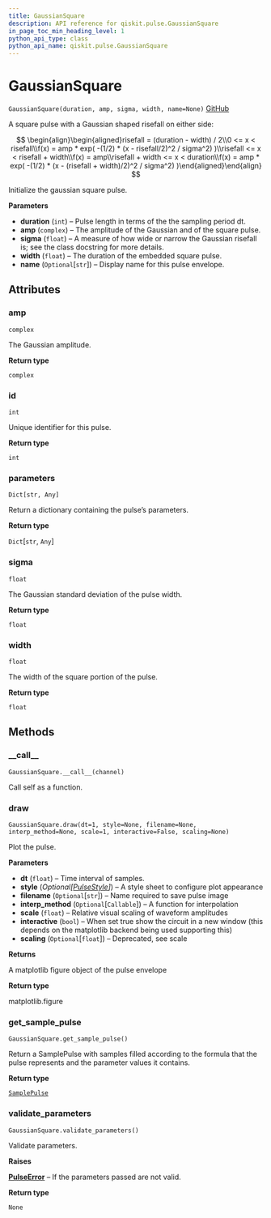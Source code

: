 ```yaml
---
title: GaussianSquare
description: API reference for qiskit.pulse.GaussianSquare
in_page_toc_min_heading_level: 1
python_api_type: class
python_api_name: qiskit.pulse.GaussianSquare
---
```


# GaussianSquare

<span id="qiskit.pulse.GaussianSquare" />

`GaussianSquare(duration, amp, sigma, width, name=None)` [GitHub](https://github.com/qiskit/qiskit/tree/stable/0.14/qiskit/pulse/pulse_lib/parametric_pulses.py "view source code")

A square pulse with a Gaussian shaped risefall on either side:

$$
 \begin{align}\begin{aligned}risefall = (duration - width) / 2\\0 <= x < risefall\\f(x) = amp * exp( -(1/2) * (x - risefall/2)^2 / sigma^2) )\\risefall <= x < risefall + width\\f(x) = amp\\risefall + width <= x < duration\\f(x) = amp * exp( -(1/2) * (x - (risefall + width)/2)^2 / sigma^2) )\end{aligned}\end{align} 
$$

Initialize the gaussian square pulse.

**Parameters**

*   **duration** (`int`) – Pulse length in terms of the the sampling period dt.
*   **amp** (`complex`) – The amplitude of the Gaussian and of the square pulse.
*   **sigma** (`float`) – A measure of how wide or narrow the Gaussian risefall is; see the class docstring for more details.
*   **width** (`float`) – The duration of the embedded square pulse.
*   **name** (`Optional`\[`str`]) – Display name for this pulse envelope.

## Attributes

### amp

<span id="qiskit.pulse.GaussianSquare.amp" />

`complex`

The Gaussian amplitude.

**Return type**

`complex`

### id

<span id="qiskit.pulse.GaussianSquare.id" />

`int`

Unique identifier for this pulse.

**Return type**

`int`

### parameters

<span id="qiskit.pulse.GaussianSquare.parameters" />

`Dict[str, Any]`

Return a dictionary containing the pulse’s parameters.

**Return type**

`Dict`\[`str`, `Any`]

### sigma

<span id="qiskit.pulse.GaussianSquare.sigma" />

`float`

The Gaussian standard deviation of the pulse width.

**Return type**

`float`

### width

<span id="qiskit.pulse.GaussianSquare.width" />

`float`

The width of the square portion of the pulse.

**Return type**

`float`

## Methods

### \_\_call\_\_

<span id="qiskit.pulse.GaussianSquare.__call__" />

`GaussianSquare.__call__(channel)`

Call self as a function.

### draw

<span id="qiskit.pulse.GaussianSquare.draw" />

`GaussianSquare.draw(dt=1, style=None, filename=None, interp_method=None, scale=1, interactive=False, scaling=None)`

Plot the pulse.

**Parameters**

*   **dt** (`float`) – Time interval of samples.
*   **style** (*Optional\[*[*PulseStyle*](qiskit.visualization.pulse.qcstyle#pulsestyle "qiskit.visualization.pulse.qcstyle.PulseStyle")*]*) – A style sheet to configure plot appearance
*   **filename** (`Optional`\[`str`]) – Name required to save pulse image
*   **interp\_method** (`Optional`\[`Callable`]) – A function for interpolation
*   **scale** (`float`) – Relative visual scaling of waveform amplitudes
*   **interactive** (`bool`) – When set true show the circuit in a new window (this depends on the matplotlib backend being used supporting this)
*   **scaling** (`Optional`\[`float`]) – Deprecated, see scale

**Returns**

A matplotlib figure object of the pulse envelope

**Return type**

matplotlib.figure

### get\_sample\_pulse

<span id="qiskit.pulse.GaussianSquare.get_sample_pulse" />

`GaussianSquare.get_sample_pulse()`

Return a SamplePulse with samples filled according to the formula that the pulse represents and the parameter values it contains.

**Return type**

[`SamplePulse`](qiskit.pulse.pulse_lib.SamplePulse "qiskit.pulse.pulse_lib.sample_pulse.SamplePulse")

### validate\_parameters

<span id="qiskit.pulse.GaussianSquare.validate_parameters" />

`GaussianSquare.validate_parameters()`

Validate parameters.

**Raises**

[**PulseError**](qiskit.pulse.PulseError "qiskit.pulse.PulseError") – If the parameters passed are not valid.

**Return type**

`None`

